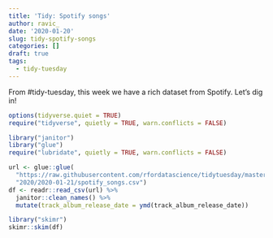 ```yaml
---
title: 'Tidy: Spotify songs'
author: ravic_
date: '2020-01-20'
slug: tidy-spotify-songs
categories: []
draft: true
tags:
  - tidy-tuesday
---
```



From #tidy-tuesday, this week we have a rich dataset from Spotify. Let's dig in!
<!--more--> 


```r
options(tidyverse.quiet = TRUE)
require("tidyverse", quietly = TRUE, warn.conflicts = FALSE)
```

```r
library("janitor")
library("glue")
require("lubridate", quietly = TRUE, warn.conflicts = FALSE)

url <- glue::glue(
  "https://raw.githubusercontent.com/rfordatascience/tidytuesday/master/data/",
  "2020/2020-01-21/spotify_songs.csv")
df <- readr::read_csv(url) %>%
  janitor::clean_names() %>%
  mutate(track_album_release_date = ymd(track_album_release_date))

```

```r
library("skimr")
skimr::skim(df)
```




